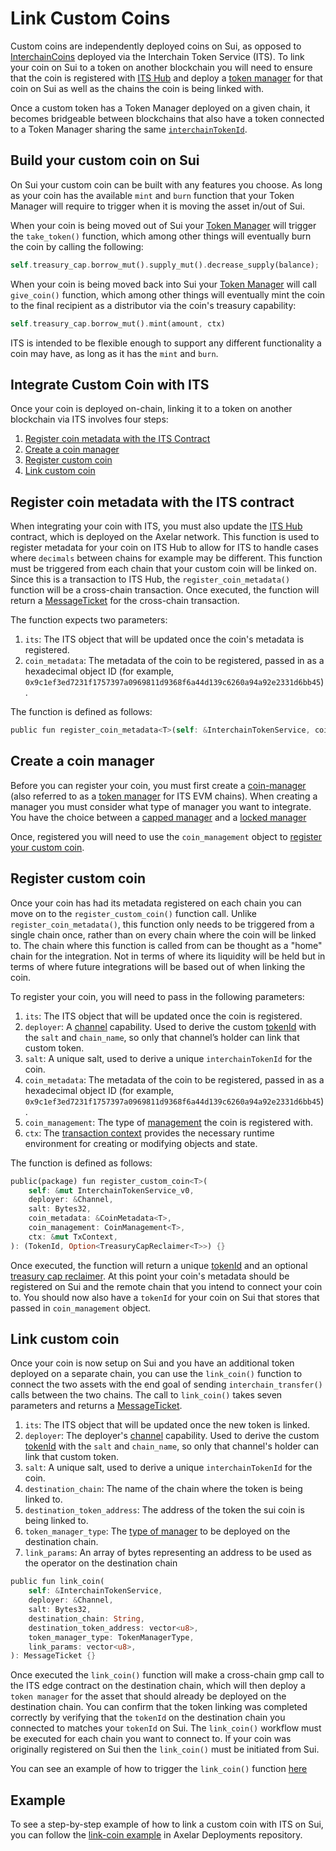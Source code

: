 # Link Custom Coins


Custom coins are independently deployed coins on Sui, as opposed to [InterchainCoins](https://github.com/axelarnetwork/axelar-cgp-sui/blob/main/move/interchain_token/sources/interchain_token.move) deployed via the Interchain Token Service (ITS). To link your coin on Sui to a token on another blockchain you will need to ensure that the coin is registered with [ITS Hub](https://docs.axelar.dev/dev/amplifier/its-hub/introduction/) and deploy a [token manager](/dev/send-tokens/sui/coin-management/) for that coin on Sui as well as the chains the coin is being linked with.

Once a custom token has a Token Manager deployed on a given chain, it becomes bridgeable between blockchains that also have a token connected to a Token Manager sharing the same [`interchainTokenId`](/dev/send-tokens/interchain-tokens/intro/#interchain-token-id).

## Build your custom coin on Sui

On Sui your custom coin can be built with any features you choose. As long as your coin has the available `mint` and `burn` function that your Token Manager will require to trigger when it is moving the asset in/out of Sui.

When your coin is being moved out of Sui your [Token Manager](https://github.com/axelarnetwork/axelar-cgp-sui/blob/main/move/interchain_token_service/sources/types/coin_management.move) will trigger the `take_token()` function, which among other things will eventually burn the coin by calling the following:

```rust
self.treasury_cap.borrow_mut().supply_mut().decrease_supply(balance);
```

When your coin is being moved back into Sui your [Token Manager](https://github.com/axelarnetwork/axelar-cgp-sui/blob/main/move/interchain_token_service/sources/types/coin_management.move)  will call `give_coin()` function, which among other things will eventually mint the coin to the final recipient as a distributor via the coin's treasury capability:

```rust
self.treasury_cap.borrow_mut().mint(amount, ctx)
```

ITS is intended to be flexible enough to support any different functionality a coin may have, as long as it has the `mint` and `burn`.

## Integrate Custom Coin with ITS

Once your coin is deployed on-chain, linking it to a token on another blockchain via ITS involves four steps:

1. [Register coin metadata with the ITS Contract](/dev/send-tokens/sui/link-coin/#register-coin-metadata-with-the-its-contract)
1. [Create a coin manager](/dev/send-tokens/sui/link-coin/#create-a-coin-manager)
1. [Register custom coin](/dev/send-tokens/sui/link-coin/#register-custom-coin)
1. [Link custom coin](/dev/send-tokens/sui/link-coin/#link-custom-coin)

## Register coin metadata with the ITS contract

When integrating your coin with ITS, you must also update the [ITS Hub](/dev/amplifier/its-hub/introduction/) contract, which is deployed on the Axelar network. This function is used to register metadata for your coin on ITS Hub to allow for ITS to handle cases where `decimals` between chains for example may be different. This function must be triggered from each chain that your custom coin will be linked on. Since this is a transaction to ITS Hub, the `register_coin_metadata()` function will be a cross-chain transaction. Once executed, the function will return a [MessageTicket](/dev/general-message-passing/sui/gmp-contracts/#message-ticket) for the cross-chain transaction.

The function expects two parameters:

1. `its`: The ITS object that will be updated once the coin's metadata is registered.
1. `coin_metadata`: The metadata of the coin to be registered, passed in as a hexadecimal object ID (for example, `0x9c1ef3ed7231f1757397a0969811d9368f6a44d139c6260a94a92e2331d6bb45`).

The function is defined as follows:

```rust
public fun register_coin_metadata<T>(self: &InterchainTokenService, coin_metadata: &CoinMetadata<T>): MessageTicket {}
```

## Create a coin manager

Before you can register your coin, you must first create a [coin-manager](/dev/send-tokens/sui/coin-management/) (also referred to as a [token manager](/dev/send-tokens/interchain-tokens/token-manager/) for ITS EVM chains). When creating a manager you must consider what type of manager you want to integrate. You have the choice between a [capped manager](/dev/send-tokens/sui/coin-management/#capped-management) and a [locked manager](/dev/send-tokens/sui/coin-management/#locked-management)

Once, registered you will need to use the `coin_management` object to [register your custom coin](/dev/send-tokens/sui/link-coin/#register-custom-coin).

## Register custom coin

Once your coin has had its metadata registered on each chain you can move on to the `register_custom_coin()` function call. Unlike `register_coin_metadata()`, this function only needs to be triggered from a single chain once, rather than on every chain where the coin will be linked to. The chain where this function is called from can be thought as a "home" chain for the integration. Not in terms of where its liquidity will be held but in terms of where future integrations will be based out of when linking the coin. 

To register your coin, you will need to pass in the following parameters:

1. `its`: The ITS object that will be updated once the coin is registered.
1. `deployer`: A [channel](/dev/general-message-passing/sui/gmp-contracts/#channel) capability. Used to derive the custom [tokenId](/dev/send-tokens/sui/intro/#token-id) with the `salt` and `chain_name`, so only that channel’s holder can link that custom token.
1. `salt`: A unique salt, used to derive a unique `interchainTokenId` for the coin.
1. `coin_metadata`: The metadata of the coin to be registered, passed in as a hexadecimal object ID (for example, `0x9c1ef3ed7231f1757397a0969811d9368f6a44d139c6260a94a92e2331d6bb45`).
1. `coin_management`: The type of [management](#coin-management) the coin is registered with.
1. `ctx`: The [transaction context](https://docs.sui.io/references/framework/sui/tx_context#sui_tx_context_TxContext) provides the necessary runtime environment for creating or modifying objects and state.

The function is defined as follows:

```rust
public(package) fun register_custom_coin<T>(
    self: &mut InterchainTokenService_v0,
    deployer: &Channel,
    salt: Bytes32,
    coin_metadata: &CoinMetadata<T>,
    coin_management: CoinManagement<T>,
    ctx: &mut TxContext,
): (TokenId, Option<TreasuryCapReclaimer<T>>) {}
```

Once executed, the function will return a unique [tokenId](/dev/send-tokens/sui/intro/#token-id) and an optional [treasury cap reclaimer](/dev/send-tokens/sui/intro/#treasury-cap-reclaimer). At this point your coin's metadata should be registered on Sui and the remote chain that you intend to connect your coin to. You should now also have a `tokenId` for your coin on Sui that stores that passed in `coin_management` object.



## Link custom coin

Once your coin is now setup on Sui and you have an additional token deployed on a separate chain, you can use the `link_coin()` function to connect the two assets with the end goal of sending `interchain_transfer()` calls between the two chains. The call to `link_coin()` takes seven parameters and returns a [MessageTicket](/dev/general-message-passing/sui/gmp-contracts/#message-ticket). 

1. `its`: The ITS object that will be updated once the new token is linked.
1. `deployer`: The deployer's [channel](/dev/general-message-passing/sui/gmp-contracts/#channel) capability. Used to derive the custom [tokenId](/dev/send-tokens/sui/intro/#token-id) with the `salt` and `chain_name`, so only that channel's holder can link that custom token.
1. `salt`: A unique salt, used to derive a unique `interchainTokenId` for the coin.
1. `destination_chain`: The name of the chain where the token is being linked to.
1. `destination_token_address`: The address of the token the sui coin is being linked to.
1. `token_manager_type`: The [type of manager](/dev/send-tokens/sui/coin-management/) to be deployed on the destination chain.
1. `link_params`: An array of bytes representing an address to be used as the operator on the destination chain

```rust
public fun link_coin(
    self: &InterchainTokenService,
    deployer: &Channel,
    salt: Bytes32,
    destination_chain: String,
    destination_token_address: vector<u8>,
    token_manager_type: TokenManagerType,
    link_params: vector<u8>,
): MessageTicket {}
```

Once executed the `link_coin()` function will make a cross-chain gmp call to the ITS edge contract on the destination chain, which will then deploy a `token manager` for the asset that should already be deployed on the destination chain. You can confirm that the token linking was completed correctly by verifying that the `tokenId` on the destination chain you connected to matches your `tokenId` on Sui. The `link_coin()` workflow must be executed for each chain you want to connect to. If your coin was originally registered on Sui then the `link_coin()` must be initiated from Sui. 

You can see an example of how to trigger the `link_coin()` function [here](https://github.com/axelarnetwork/axelar-contract-deployments/blob/main/sui/its.js#L466)




## Example

To see a step-by-step example of how to link a custom coin with ITS on Sui, you can follow the [link-coin example](https://github.com/axelarnetwork/axelar-contract-deployments/blob/main/sui/its.js#L466) in Axelar Deployments repository.
